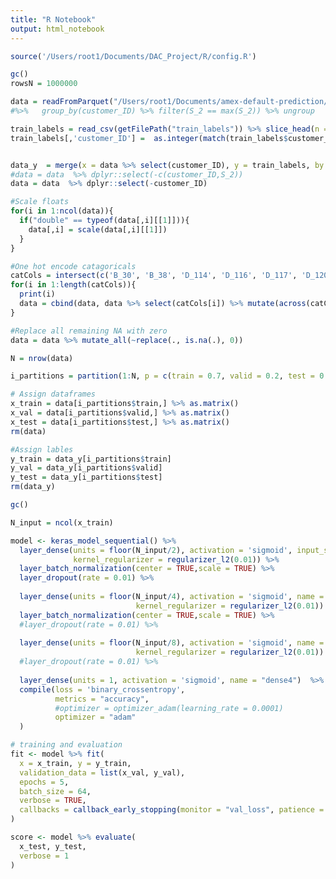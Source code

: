 ```yaml
---
title: "R Notebook"
output: html_notebook
---
```


```r
source('/Users/root1/Documents/DAC_Project/R/config.R')
```


```r
gc()
rowsN = 1000000

data = readFromParquet("/Users/root1/Documents/amex-default-prediction/parquet2/")  %>% slice_head(n = rowsN)
#%>%   group_by(customer_ID) %>% filter(S_2 == max(S_2)) %>% ungroup

train_labels = read_csv(getFilePath("train_labels")) %>% slice_head(n = rowsN)
train_labels[,'customer_ID'] =  as.integer(match(train_labels$customer_ID, CUSTOMER_ID))


data_y  = merge(x = data %>% select(customer_ID), y = train_labels, by = "customer_ID", all.x = TRUE)$target
#data = data  %>% dplyr::select(-c(customer_ID,S_2))
data = data  %>% dplyr::select(-customer_ID)

#Scale floats
for(i in 1:ncol(data)){
  if("double" == typeof(data[,i][[1]])){
    data[,i] = scale(data[,i][[1]])
  }
}

#One hot encode catagoricals
catCols = intersect(c('B_30', 'B_38', 'D_114', 'D_116', 'D_117', 'D_120', 'D_126', 'D_66', 'D_68','D_63','D_64'), colnames(data))
for(i in 1:length(catCols)){
  print(i)
  data = cbind(data, data %>% select(catCols[i]) %>% mutate(across(catCols[i],factor)) %>% as.data.table %>% one_hot()) %>% select(-catCols[i])
}

#Replace all remaining NA with zero
data = data %>% mutate_all(~replace(., is.na(.), 0))
```

```r
N = nrow(data)

i_partitions = partition(1:N, p = c(train = 0.7, valid = 0.2, test = 0.1))

# Assign dataframes
x_train = data[i_partitions$train,] %>% as.matrix()  
x_val = data[i_partitions$valid,] %>% as.matrix() 
x_test = data[i_partitions$test,] %>% as.matrix() 
rm(data)

#Assign lables
y_train = data_y[i_partitions$train]
y_val = data_y[i_partitions$valid]
y_test = data_y[i_partitions$test]
rm(data_y)

gc()
```

```r
N_input = ncol(x_train)

model <- keras_model_sequential() %>%
  layer_dense(units = floor(N_input/2), activation = 'sigmoid', input_shape = N_input, name = "dense1",
              kernel_regularizer = regularizer_l2(0.01)) %>%
  layer_batch_normalization(center = TRUE,scale = TRUE) %>%
  layer_dropout(rate = 0.01) %>%
  
  layer_dense(units = floor(N_input/4), activation = 'sigmoid', name = "dense2",
                            kernel_regularizer = regularizer_l2(0.01)) %>%
  layer_batch_normalization(center = TRUE,scale = TRUE) %>%
  #layer_dropout(rate = 0.01) %>%
  
  layer_dense(units = floor(N_input/8), activation = 'sigmoid', name = "dense3",
                            kernel_regularizer = regularizer_l2(0.01)) %>%
  #layer_dropout(rate = 0.01) %>%  
  
  layer_dense(units = 1, activation = 'sigmoid', name = "dense4")  %>% 
  compile(loss = 'binary_crossentropy', 
          metrics = "accuracy",
          #optimizer = optimizer_adam(learning_rate = 0.0001)
          optimizer = "adam"
  )

# training and evaluation
fit <- model %>% fit(
  x = x_train, y = y_train,
  validation_data = list(x_val, y_val),
  epochs = 5,
  batch_size = 64,
  verbose = TRUE,
  callbacks = callback_early_stopping(monitor = "val_loss", patience = 5)
)

```

```r
score <- model %>% evaluate(
  x_test, y_test,
  verbose = 1
)
```

